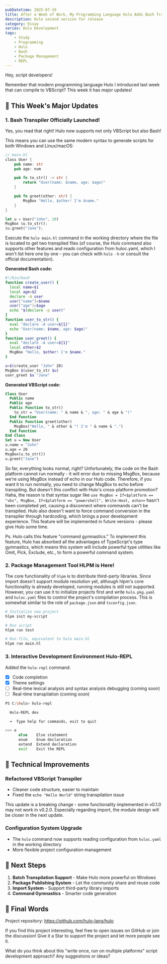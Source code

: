 ```yaml
---
pubDatetime: 2025-07-19
title: After a Week of Work, My Programming Language Hulo Adds Bash Transpiler and Package Management Tool
description: Hulo second version for release
category: Essay
series: Hulo Development
tags:
    - Study
    - Programming
    - Hulo
    - Bash
    - Package Management
    - REPL
---
```


Hey, script developers!

Remember that modern programming language Hulo I introduced last week that can compile to VBScript? This week it has major updates!

## 🚀 This Week's Major Updates

### 1. **Bash Transpiler Officially Launched!**

Yes, you read that right! Hulo now supports not only VBScript but also Bash!

This means you can use the same modern syntax to generate scripts for both Windows and Linux/macOS:

```rust
// main.hl
class User {
    pub name: str
    pub age: num

    pub fn to_str() -> str {
        return "User(name: $name, age: $age)"
    }

    pub fn greet(other: str) {
        MsgBox "Hello, $other! I'm $name."
    }
}

let u = User("John", 20)
MsgBox $u.to_str();
$u.greet("Jane");
```

Execute the `hulo main.hl` command in the working directory where the file is located to get two transpiled files (of course, the Hulo command also supports other features and reads configuration from huloc.yaml, which I won't list here one by one - you can check with `hulo -h` or consult the official documentation).

**Generated Bash code:**
```bash
#!/bin/bash
function create_user() {
  local name=$1
  local age=$2
  declare -A user
  user["name"]=$name
  user["age"]=$age
  echo "$(declare -p user)"
}
function user_to_str() {
  eval "declare -A user=${1}"
  echo "User(name: $name, age: $age)"
}
function user_greet() {
  eval "declare -A user=${1}"
  local other=$2
  MsgBox "Hello, $other! I'm $name."
}

u=$(create_user "John" 20)
MsgBox $(user_to_str $u)
user_greet $u "Jane"
```

**Generated VBScript code:**
```vb
Class User
  Public name
  Public age
  Public Function to_str()
    to_str = "User(name: " & name & ", age: " & age & ")"
  End Function
  Public Function greet(other)
    MsgBox("Hello, " & other & "! I'm " & name & ".")
  End Function
End Class
Set u = New User
u.name = "John"
u.age = 20
MsgBox(u.to_str())
u.greet("Jane")
```

So far, everything looks normal, right? Unfortunately, the code on the Bash platform cannot run normally - it will error due to missing MsgBox, because we're using MsgBox instead of echo in our Hulo code. Therefore, if you want it to run normally, you need to change MsgBox to echo before transpiling. But doesn't this conflict with Hulo's cross-platform promotion? Haha, the reason is that syntax sugar like `use MsgBox = If<$platform == "vbs", MsgBox, If<$platform == "powershell", Write-Host, echo>>` hasn't been completed yet, causing a disconnect where commands can't be transpiled. Hulo also doesn't want to force command conversion in the transpiler through hardcoding, which brings a poor development experience. This feature will be implemented in future versions - please give Hulo some time.

Ps. Hulo calls this feature "command gymnastics." To implement this feature, Hulo has absorbed all the advantages of TypeScript's type gymnastics, which means this system will include powerful type utilities like Omit, Pick, Exclude, etc., to form a powerful command system.

### 2. **Package Management Tool HLPM is Here!**

The core functionality of `hlpm` is to distribute third-party libraries. Since import doesn't support module resolution yet, although hlpm's core functionality is already developed, running modules is still not supported. However, you can use it to initialize projects first and write `hulo.pkg.yaml` and `huloc.yaml` files to control the project's compilation process. This is somewhat similar to the role of `package.json` and `tsconfig.json`.

```bash
# Initialize new project
hlpm init my-script

# Run script
hlpm run test

# Run file, equivalent to hulo main.hl
hlpm run main.hl
```

### 3. **Interactive Development Environment Hulo-REPL**

Added the `hulo-repl` command:
- [x] Code completion
- [x] Theme settings
- [ ] Real-time lexical analysis and syntax analysis debugging (coming soon)
- [ ] Real-time transpilation (coming soon)

```bash
PS C:\hulo> hulo-repl

  Hulo-REPL dev

  ➜  Type help for commands, exit to quit

>>> e
      else    Else statement
      enum    Enum declaration
      extend  Extend declaration
      exit    Exit the REPL
```

## 🔧 Technical Improvements

### Refactored VBScript Transpiler

- Cleaner code structure, easier to maintain
- Fixed the `echo "Hello World"` string transpilation issue

This update is a breaking change - some functionality implemented in v0.1.0 may not work in v0.2.0. Especially regarding import, the module design will be closer in the next update.

### Configuration System Upgrade
- The `hulo` command now supports reading configuration from `huloc.yaml` in the working directory
- More flexible project configuration management

## 🚧 Next Steps

1. **Batch Transpilation Support** - Make Hulo more powerful on Windows
2. **Package Publishing System** - Let the community share and reuse code
3. **Import System** - Support third-party library imports
4. **Command Gymnastics** - Smarter code generation

## 💭 Final Words

Project repository: https://github.com/hulo-lang/hulo

If you find this project interesting, feel free to open issues on GitHub or join the discussion! Give it a Star to support the project and let more people see it.

What do you think about this "write once, run on multiple platforms" script development approach? Any suggestions or ideas?
